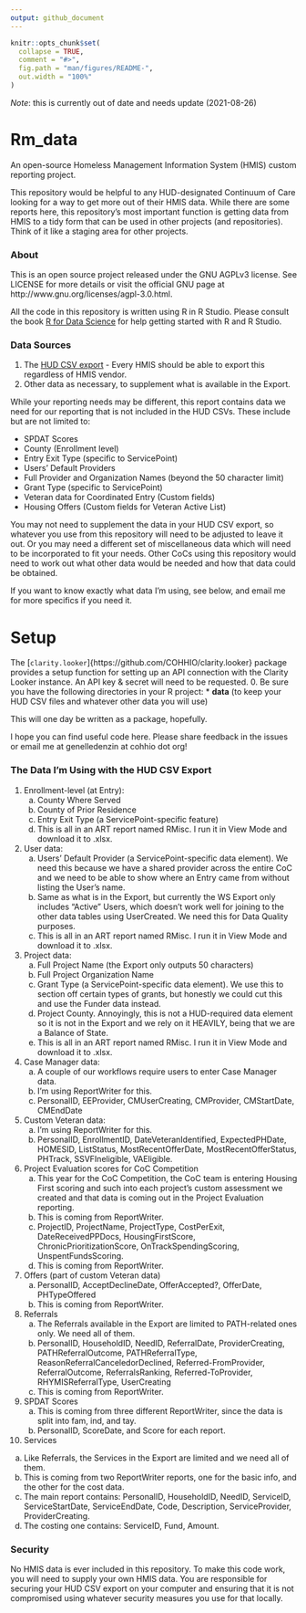 ```yaml
---
output: github_document
---
```


<!-- README.md is generated from README.Rmd. Please edit that file -->

```r
knitr::opts_chunk$set(
  collapse = TRUE,
  comment = "#>",
  fig.path = "man/figures/README-",
  out.width = "100%"
)
```

*Note*: this is currently out of date and needs update (2021-08-26)

# Rm_data
An open-source Homeless Management Information System (HMIS) custom reporting project.

This repository would be helpful to any HUD-designated Continuum of Care looking for a way to get more out of their HMIS data. While there are some reports here, this repository's most important function is getting data from HMIS to a tidy form that can be used in other projects (and repositories). Think of it like a staging area for other projects.

### About

This is an open source project released under the GNU AGPLv3 license. See LICENSE for more details or visit the official GNU page at http://www.gnu.org/licenses/agpl-3.0.html.

All the code in this repository is written using R in R Studio. Please consult the book [R for Data Science](https://r4ds.had.co.nz/) for help getting started with R and R Studio.

### Data Sources

1. The [HUD CSV export](https://hudhdx.info/Resources/Vendors/HMIS%20CSV%20Specifications%20FY2020%20v1.6.pdf) - Every HMIS should be able to export this regardless of HMIS vendor.
2. Other data as necessary, to supplement what is available in the Export.  

While your reporting needs may be different, this report contains data we need for our reporting that is not included in the HUD CSVs. These include but are not limited to:

   * SPDAT Scores
   * County (Enrollment level)
   * Entry Exit Type (specific to ServicePoint)
   * Users' Default Providers 
   * Full Provider and Organization Names (beyond the 50 character limit)
   * Grant Type (specific to ServicePoint)
   * Veteran data for Coordinated Entry (Custom fields)
   * Housing Offers (Custom fields for Veteran Active List)

You may not need to supplement the data in your HUD CSV export, so whatever you use from this repository will need to be adjusted to leave it out. Or you may need a different set of miscellaneous data which will need to be incorporated to fit your needs. Other CoCs using this repository would need to work out what other data would be needed and how that data could be obtained. 

If you want to know exactly what data I'm using, see below, and email me for more specifics if you need it.

# Setup

The [`clarity.looker`]{https://github.com/COHHIO/clarity.looker} package provides a setup function \link[clarity.looker]{setup_looker} for setting up an API connection with the Clarity Looker instance. An API key & secret will need to be requested. 
0. Be sure you have the following directories in your R project:
   * **data** (to keep your HUD CSV files and whatever other data you will use)
   

This will one day be written as a package, hopefully.

I hope you can find useful code here. Please share feedback in the issues or email me at genelledenzin at cohhio dot org! 

### The Data I'm Using with the HUD CSV Export

1. Enrollment-level (at Entry):
   a. County Where Served
   b. County of Prior Residence
   c. Entry Exit Type (a ServicePoint-specific feature)
   d. This is all in an ART report named RMisc. I run it in View Mode and download it to .xlsx.
2. User data:
   a. Users' Default Provider (a ServicePoint-specific data element). We need this because we have a shared provider across the entire CoC and we need to be able to show where an Entry came from without listing the User's name.
   b. Same as what is in the Export, but currently the WS Export only includes "Active" Users, which doesn't work well for joining to the other data tables using UserCreated. We need this for Data Quality purposes.
   c. This is all in an ART report named RMisc. I run it in View Mode and download it to .xlsx.
3. Project data:
   a. Full Project Name (the Export only outputs 50 characters)
   b. Full Project Organization Name
   c. Grant Type (a ServicePoint-specific data element). We use this to section off certain types of grants, but honestly we could cut this and use the Funder data instead. 
   d. Project County. Annoyingly, this is not a HUD-required data element so it is not in the Export and we rely on it HEAVILY, being that we are a Balance of State.
   e. This is all in an ART report named RMisc. I run it in View Mode and download it to .xlsx.
4. Case Manager data:
   a. A couple of our workflows require users to enter Case Manager data. 
   b. I'm using ReportWriter for this.
   c. PersonalID, EEProvider, CMUserCreating, CMProvider, CMStartDate, CMEndDate
5. Custom Veteran data:
   a. I'm using ReportWriter for this.
   b. PersonalID, EnrollmentID, DateVeteranIdentified, ExpectedPHDate, HOMESID, ListStatus, MostRecentOfferDate, MostRecentOfferStatus, PHTrack, SSVFIneligible, VAEligible.
6. Project Evaluation scores for CoC Competition
   a. This year for the CoC Competition, the CoC team is entering Housing First scoring and such into each project's custom assessment we created and that data is coming out in the Project Evaluation reporting.
   b. This is coming from ReportWriter.
   c. ProjectID, ProjectName, ProjectType, CostPerExit, DateReceivedPPDocs, HousingFirstScore, ChronicPrioritizationScore, OnTrackSpendingScoring, UnspentFundsScoring.
   c. This is coming from ReportWriter.
7. Offers (part of custom Veteran data)
   a. PersonalID, AcceptDeclineDate, OfferAccepted?, OfferDate, PHTypeOffered
   b. This is coming from ReportWriter.
8. Referrals
   a. The Referrals available in the Export are limited to PATH-related ones only. We need all of them.
   b. PersonalID, HouseholdID, NeedID, ReferralDate, ProviderCreating, PATHReferralOutcome, PATHReferralType, ReasonReferralCanceledorDeclined, Referred-FromProvider, ReferralOutcome, ReferralsRanking, Referred-ToProvider, RHYMISReferralType, UserCreating
   c. This is coming from ReportWriter.
9. SPDAT Scores
   a. This is coming from three different ReportWriter, since the data is split into fam, ind, and tay.
   b. PersonalID, ScoreDate, and Score for each report.
10. Services
   a. Like Referrals, the Services in the Export are limited and we need all of them.
   b. This is coming from two ReportWriter reports, one for the basic info, and the other for the cost data.
   c. The main report contains: PersonalID, HouseholdID, NeedID, ServiceID, ServiceStartDate, ServiceEndDate, Code, Description, ServiceProvider, ProviderCreating.
   d. The costing one contains: ServiceID, Fund, Amount.

### Security

No HMIS data is ever included in this repository. To make this code work, you will need to supply your own HMIS data. You are responsible for securing your HUD CSV export on your computer and ensuring that it is not compromised using whatever security measures you use for that locally.



